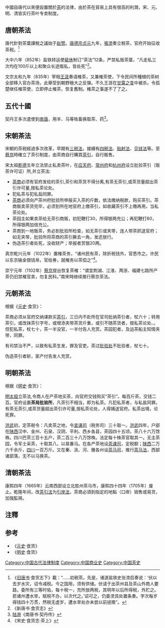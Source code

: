 {{地域中心}}
中國自唐代以來便設置關於[[茶|茶]]的法律，由於茶在貿易上具有很高的利潤，宋、元、明、清皆实行茶叶专卖制度。

==唐朝茶法==
唐代針對茶葉課稅之議始于[[赵赞|赵赞]]。[[唐德宗|唐德宗]][[貞元_(唐朝)|贞元]]九年，[[張滂|張滂]]奏立稅茶，官府开始征收茶税。<ref>《[[旧唐书|旧唐书]]·食货志下》載：“……初税茶。先是，诸道盐铁史张滂启奏说：‘伏以去岁水灾，诏令减税。今之国用，须有供储。伏请于出茶州县及茶山外商人要路，委所有三等时佑，每十税一，充所放两税，其明年以后所得税，外贮之。若诸州遭水旱，赋税不办，以次代之。’诏可之，仍委滂具处置条奏。字次每岁得钱四十万贯，然税无虚岁，遭水旱处亦未尝以前拯赡”。</ref>

大中六年（852年）盐铁转运使[[裴休|裴休]]制订“茶法”12条，严禁私贩茶葉，“凡走私三次均在100斤以上和聚众长途贩私，皆处死”<ref>《新唐书·食货志》</ref>。

文宗太和九年（835年）宰相[[王涯|王涯]]奏请榷茶，又兼榷茶使，下令民间所種植的茶树全部移入官办茶场，此舉受到朝野極大之反彈。不久王涯在[[甘露之变|甘露之变]]中被杀。令孤楚继任榷茶使，立即停止榷茶，恢复舊制。榷茶之事遂不了了之。

==五代十國==
契丹王多次遣使到[[南唐|南唐]]，用羊、马等牲畜换取茶、药<ref>[[陆游|陆游]]《南唐书·契丹传》</ref>。

==宋朝茶法==
宋朝的茶税經過多次改革，早期有[[三税法|三税法]]，接續有[[四税法|四税法]]、[[贴射法|贴射法]]、[[见钱法|见钱法]]等。至[[蔡京|蔡京]]時確立了茶引制度，由茶商自行購買[[茶引|茶引]]，自行販售。

宋太祖[[乾德_(北宋)|乾德]]五年立法禁止私卖茶叶，在[[应天府|应天府]]、[[常州府|常州府]]和[[杭州府|杭州府]]设立批验茶引（贩茶许可证）所,并立茶法:
*[[茶商|茶商]]必须有官府发给的茶引,茶引和茶货不得分离,有茶无茶引,或茶货量超出茶引许可量,按私茶论处。
*犯私茶与犯私盐同罪。
*[[茶商|茶商]]必须向产茶州府批验所申报买入茶的斤数，依法缴纳税款，购买茶引。茶商贩卖茶货完毕，必须到所在地官府上缴茶引，如收藏茶引不上缴再用，当私茶论处。
*茶园主如果卖茶给无茶引商贩，初犯鞭打30，所得银两充公；再犯鞭打60，所得银两加倍充公。
*茶商到一地贩茶，务必到批验所检查，如无茶引或夹带，连人带茶抓送官府；如无夹带，批验所将茶商的茶引撕去一角，发还放行。
*伪造茶引者处死，没收财产；举报者赏银20两。

真宗乾兴元年（1022年）置榷茶务，“诸州民有茶，除折税钱外，官悉市之。许民以东京输金银钱帛，官给券，就榷务以茶偿之”<ref>《宋史·食货志·茶上》</ref>。

崇宁元年（1102年）[[蔡京|蔡京]]提出恢复茶榷：“谓宜荆湖、江淮、两浙、福建七路所产茶仍旧禁榷官卖，勿复民科。”南宋時继续推行蔡京茶法。

==元朝茶法==
根据《[[元史|元史]]·食货》：

茶商必须从官府交纳课款买[[茶引|茶引]]，三日内不赴所在官司批纳茶引者，杖六十；转用茶引，或改抹茶引字号，或增添夹带茶货斤重，或引不随茶货者，按私茶论处、。但犯私茶，杖七十，茶一半没官，一半付告人充赏。茶园犯者，及运茶船主知情夹带，同罪。

有司禁治不严，以致有私茶生发，罪及官吏。茶过[[批验处|批验处]]不批验者，杖七十。

伪造茶引者斩，家产付告发人充赏。

==明朝茶法==
根据《[[明史|明史]]·食货》：

[[明太祖|明太祖]]立茶法,令商人在产茶地买茶，向官府交钱购买“茶引”。每百斤茶，交钱二百。官府设置'''茶局批验所'''，凡茶引不相当，即为私茶。凡犯私茶者，与私盐同罪。有茶无茶引,或茶货量超出茶引许可量,按私茶论处，人得捕送官府。私茶出境，论死罪。

[[洪武|洪武]]初，定茶税令：凡卖茶之地，令[[宣课司|宣课司]]（税务司）三十取一。[[洪武|洪武]]四年，户部在[[陕西|陕西]]汉中、金州、石泉、汉阴、平利、西乡各县，茶园四十五顷，茶八十六万馀株。四川巴茶三百十五户，茶二百三十八万馀株。法定每十株茶官取其一。无主茶园，令军士采茶，十取其八，以易番马。在各产茶地设[[茶课司|茶课司]]，定税额；[[陕西|陕西]]二万六千余斤，[[四川|四川]]一百万斤。又在秦、洮、河、雅各州设[[茶马司|茶马司]]，推行[[茶马法|茶马法]]，西部诸部落，无不以马换茶。

==清朝茶法==
康熙四年（1665年）云南西部设立北胜州茶马市，康熙四十四年（1705年）废止。乾隆年间，改[[茶引法|茶引法]]为[[引岸法|引岸法]]，茶商必須到指定的地點（口岸）销售或易货，加強監視。

==注釋==
{{reflist|2}}

==参考==
*《[[元史|元史]]·食货》
*《[[明史|明史]]·食货》
[[Category:中国古代法律制度|Category:中国古代法律制度]]
[[Category:中国商业史|Category:中国商业史]]
[[Category:中国茶史|Category:中国茶史]]